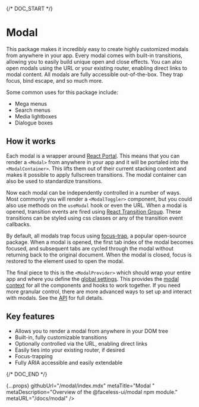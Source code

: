 
{/* DOC_START */}

# Modal

<PackageInfo packageSlug="modal" />

This package makes it incredibly easy to create highly customized modals from anywhere in your app. Every modal comes with built-in transitions, allowing you to easily build unique open and close effects. You can also open modals using the URL or your existing router, enabling direct links to modal content. All modals are fully accessible out-of-the-box. They trap focus, bind escape, and so much more.

Some common uses for this package include:

- Mega menus
- Search menus
- Media lightboxes
- Dialogue boxes

## How it works

Each modal is a wrapper around [React Portal](https://reactjs.org/docs/portals.html). This means that you can render a `<Modal>` from anywhere in your app and it will be portaled into the `<ModalContainer>`. This lifts them out of their current stacking context and makes it possible to apply fullscreen transitions. The modal container can also be used to standardize transitions.

Now each modal can be independently controlled in a number of ways. Most commonly you will render a `<ModalToggler>` component, but you could also use methods on the `useModal` hook or even the URL. When a modal is opened, transition events are fired using [React Transition Group](https://reactcommunity.org/react-transition-group). These transitions can be styled using css classes or any of the transition event callbacks.

By default, all modals trap focus using [focus-trap](https://github.com/focus-trap/focus-trap), a popular open-source package. When a modal is opened, the first tab index of the modal becomes focused, and subsequent tabs are cycled through the modal without returning back to the original document. When the modal is closed, focus is restored to the element used to open the modal.

The final piece to this is the `<ModalProvider>` which should wrap your entire app and where you define the [global settings](/docs/modal/api#modalprovider-props). This provides the [modal context](/docs/modal/api#modalprovider-context) for all the components and hooks to work together. If you need more granular control, there are more advanced ways to set up and interact with modals. See the [API](/docs/modal/api) for full details.

## Key features

- Allows you to render a modal from anywhere in your DOM tree
- Built-in, fully customizable transitions
- Optionally controlled via the URL, enabling direct links
- Easily ties into your existing router, if desired
- Focus-trapping
- Fully ARIA accessible and easily extendable

{/* DOC_END */}

  {...props}
  githubUrl="/modal/index.mdx"
  metaTitle="Modal "
  metaDescription="Overview of the @faceless-ui/modal npm module."
  metaURL="/docs/modal"
/>
